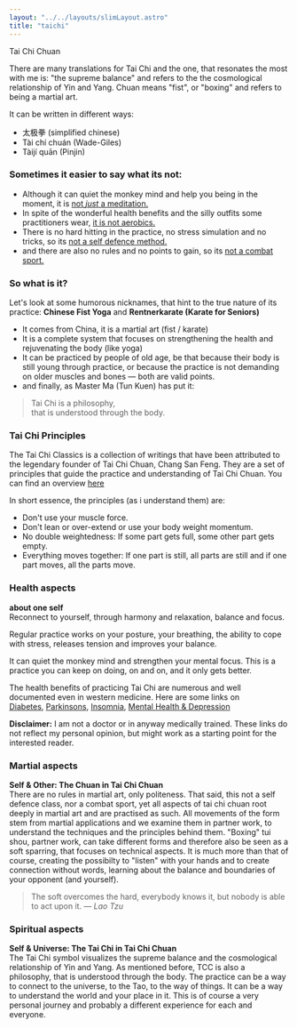 ```yaml
---
layout: "../../layouts/slimLayout.astro"
title: "taichi"
---
```




<CurvedHeadline tag="h1" type="wave" direction="R2L" offset="70" class="sm:top-[-150px]  fill-lazuli">Tai Chi Chuan</CurvedHeadline>

There are many translations for Tai Chi and the one, that resonates the most with me is: "the supreme balance" and refers to the the cosmological relationship of Yin and Yang.
Chuan means "fist", or "boxing" and refers to being a martial art.

It can be written in different ways:
- 太极拳 (simplified chinese)
- Tài chí chuán (Wade-Giles)
- Tàijí quān (Pinjin)

### Sometimes it easier to say what its not:

- Although it can quiet the monkey mind and help you being in the moment,
it is <u>not _just_ a meditation.</u>
- In spite of the wonderful health benefits and the silly outfits some practitioners wear,
<u>it is not aerobics.</u>
- There is no hard hitting in the practice, no stress simulation and no tricks,
so its <u>not a self defence method.</u>
- and there are also no rules and no points to gain,
so its <u>not a combat sport.</u>

### So what is it?

Let's look at some humorous nicknames, that hint to the true nature of its practice:
**Chinese Fist Yoga** and **Rentnerkarate (Karate for Seniors)**

- It comes from China, it is a martial art (fist / karate)
- It is a complete system that focuses on strengthening the health and rejuvenating the body (like yoga)
- It can be practiced by people of old age, be that because their body is still young through practice, or because the practice is not demanding on older muscles and bones — both are valid points.
- and finally, as Master Ma (Tun Kuen) has put it:

> Tai Chi is a philosophy,<br /> that is understood through the body.


### Tai Chi Principles

The Tai Chi Classics is a collection of writings that have been attributed to the legendary founder of Tai Chi Chuan, Chang San Feng. They are a set of principles that guide the practice and understanding of Tai Chi Chuan. You can find an overview [here](http://www.scheele.org/lee/classics.html)

In short essence, the principles (as i understand them) are:
- Don't use your muscle force.
- Don't lean or over-extend or use your body weight momentum.
- No double weightedness: If some part gets full, some other part gets empty.
- Everything moves together: If one part is still, all parts are still and if one part moves, all the parts move.


### Health aspects

**about one self**<br/>
Reconnect to yourself, through harmony and relaxation, balance and focus.

Regular practice works on your posture, your breathing, the ability to cope with stress, releases tension and improves your balance.

It can quiet the monkey mind and strengthen your mental focus. This is a practice you can keep on doing, on and on, and it only gets better.

The health benefits of practicing Tai Chi are numerous and well documented even in western medicine. Here are some links on<br /> [Diabetes](https://pubmed.ncbi.nlm.nih.gov/38313854/), [Parkinsons](https://pubmed.ncbi.nlm.nih.gov/35125106/), [Insomnia](https://pubmed.ncbi.nlm.nih.gov/33587135/), [Mental Health & Depression](https://pubmed.ncbi.nlm.nih.gov/36833525/)

**Disclaimer:**
I am not a doctor or in anyway medically trained. These links do not reflect my personal opinion, but might work as a starting point for the interested reader.

### Martial aspects

**Self & Other: The Chuan in Tai Chi Chuan**<br/>
There are no rules in martial art, only politeness. That said, this not a self defence class, nor a combat sport, yet all aspects of tai chi chuan root deeply in martial art and are practised as such.
All movements of the form stem from martial applications and we examine them in partner work, to understand the techniques and the principles behind them. 
"Boxing" tui shou, partner work, can take different forms and therefore also be seen as a soft sparring, that focuses on technical aspects. It is much more than that of course, creating the possibilty to "listen" with your hands and to create connection without words, learning about the balance and boundaries of your opponent (and yourself).

> The soft overcomes the hard, everybody knows it, but nobody is able to act upon it. _— Lao Tzu_

### Spiritual aspects

**Self & Universe: The Tai Chi in Tai Chi Chuan**<br/>
The Tai Chi symbol visualizes the supreme balance and the cosmological relationship of Yin and Yang. As mentioned before, TCC is also a philosophy, that is understood through the body. The practice can be a way to connect to the universe, to the Tao, to the way of things. It can be a way to understand the world and your place in it. This is of course a very personal journey and probably a different experience for each and everyone.
